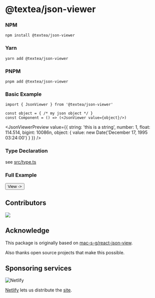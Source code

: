 
# @textea/json-viewer

### NPM
```shell
npm install @textea/json-viewer
```
### Yarn
```shell
yarn add @textea/json-viewer
```
### PNPM
```shell
pnpm add @textea/json-viewer
```

### Basic Example

```tsx
import { JsonViewer } from '@textea/json-viewer'

const object = { /* my json object */ }
const Component = () => (<JsonViewer value={object}/>)
```

<JsonViewerPreview
  value={{
    string: 'this is a string',
    number: 1,
    float: 114.514,
    bigint: 10086n,
    object: {
      value: new Date('December 17, 1995 03:24:00')
    }
  }}
/>

### Type Declaration

see [src/type.ts](../../src/type.ts)

### Full Example

<Link href='/full'>
  <Button>
    View ->
  </Button>
</Link>

## Contributors

<a href="https://github.com/TexteaInc/json-viewer/graphs/contributors"><img src="https://opencollective.com/json-viewer/contributors.svg?width=890&button=false" /></a>

## Acknowledge

This package is originally based on [mac-s-g/react-json-view](https://github.com/mac-s-g/react-json-view).

Also thanks open source projects that make this possible.

## Sponsoring services

![Netlify](https://www.netlify.com/v3/img/components/full-logo-light.svg)

[Netlify](https://www.netlify.com/) lets us distribute the [site](https://viewer.textea.io).
